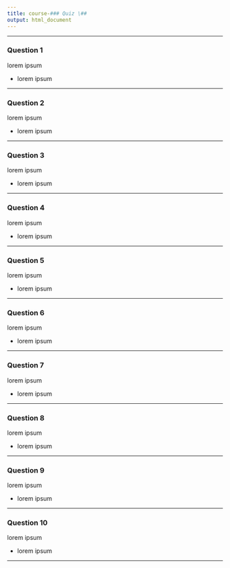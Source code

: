 ```yaml
---
title: course-### Quiz \##
output: html_document
---
```

***

### Question 1
lorem ipsum

* lorem ipsum

***

### Question 2
lorem ipsum

* lorem ipsum

***

### Question 3
lorem ipsum

* lorem ipsum

***

### Question 4
lorem ipsum

* lorem ipsum

***

### Question 5
lorem ipsum

* lorem ipsum

***

### Question 6
lorem ipsum

* lorem ipsum

***

### Question 7
lorem ipsum

* lorem ipsum

***

### Question 8
lorem ipsum

* lorem ipsum

***

### Question 9
lorem ipsum

* lorem ipsum

***

### Question 10
lorem ipsum

* lorem ipsum

***
